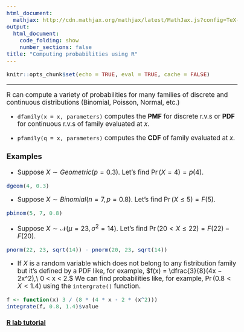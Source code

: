 ```yaml
---
html_document:
  mathjax: http://cdn.mathjax.org/mathjax/latest/MathJax.js?config=TeX-AMS-MML_HTMLorMML
output:
  html_document:
    code_folding: show
    number_sections: false
title: "Computing probabilities using R"
---
```

<style type="text/css">
body {
font-size: 17px;
}
.tabbed-pane { 
border-style: solid;
border-top-style: none;
border-width: 1px;
border-color: #e2e2e2; 
padding: 10px;
}
.section h1 {
padding-top: 100px;
font-size: 41px;
}
.section h2 {
padding-top: 120px;
}
.section h3 {
padding-top: 90px;
}
.section h4 {
padding-top: 90px;
}
</style>

<script src="//yihui.name/js/math-code.js"></script>
<!-- Just one possible MathJax CDN below. You may use others. -->
<script async
  src="//mathjax.rstudio.com/latest/MathJax.js?config=TeX-MML-AM_CHTML">
</script>

```r
knitr::opts_chunk$set(echo = TRUE, eval = TRUE, cache = FALSE)
```

____

R can compute a variety of probabilities for many families of discrete and continuous distributions (Binomial, Poisson, Normal, etc.)

- `dfamily(x = x, parameters)` computes the **PMF** for discrete r.v.s or **PDF** for continuous r.v.s of family evaluated at $x$.

- `pfamily(q = x, parameters)` computes the **CDF** of family evaluated at $x$.

### Examples

+ Suppose $X \sim Geometric(p = 0.3).$ Let's find $\Pr(X = 4) = p(4).$
```r
dgeom(4, 0.3)
```

+ Suppose $X \sim Binomial(n = 7, p = 0.8).$ Let's find $\Pr(X \le 5) = F(5).$
```r
pbinom(5, 7, 0.8)
```

+ Suppose $X \sim \mathcal{N}(\mu = 23, \sigma^2 = 14).$ Let's find $\Pr(20 < X \le 22) = F(22) - F(20).$
```r
pnorm(22, 23, sqrt(14)) - pnorm(20, 23, sqrt(14))
```

+ If $X$ is a random variable which does not belong to any fistribution family but it's defined by a PDF like, for example, $f(x) = \dfrac{3}{8}(4x − 2x^2),\ 0 < x < 2.$ We can find probabilities like, for example, $\Pr(0.8 < X < 1.4)$ using the `intergrate()` function.
```r
f <- function(x) 3 / (8 * (4 * x - 2 * (x^2)))
integrate(f, 0.8, 1.4)$value
```

#### <a href="https://acaimo.shinyapps.io/R_lab/" target="_blank">R lab tutorial</a>

